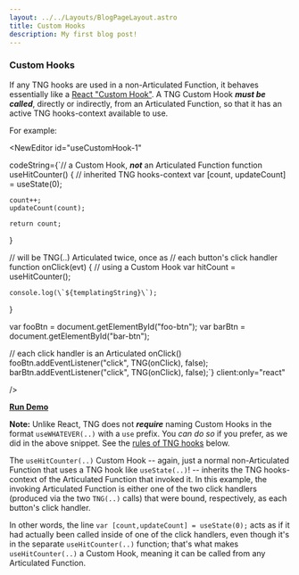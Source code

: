 ```yaml
---
layout: ../../Layouts/BlogPageLayout.astro
title: Custom Hooks
description: My first blog post!
---
```



### Custom Hooks

If any TNG hooks are used in a non-Articulated Function, it behaves essentially like a [React "Custom Hook"](https://reactjs.org/docs/hooks-custom.html). A TNG Custom Hook ***must be called***, directly or indirectly, from an Articulated Function, so that it has an active TNG hooks-context available to use.

For example:

<NewEditor id="useCustomHook-1" 

codeString={`// a Custom Hook, ***not*** an Articulated Function
function useHitCounter() {
    // inherited TNG hooks-context
    var [count, updateCount] = useState(0);

    count++;
    updateCount(count);

    return count;
}

// will be TNG(..) Articulated twice, once as
// each button's click handler
function onClick(evt) {
    // using a Custom Hook
    var hitCount = useHitCounter();

    console.log(\`${templatingString}\`);
}

var fooBtn = document.getElementById("foo-btn");
var barBtn = document.getElementById("bar-btn");

// each click handler is an Articulated onClick()
fooBtn.addEventListener("click", TNG(onClick), false);
barBtn.addEventListener("click", TNG(onClick), false);`}
client:only="react"

/>

**[Run Demo](https://codepen.io/getify/pen/VVbZOd?editors=1010)**

**Note:** Unlike React, TNG does not ***require*** naming Custom Hooks in the format `useWHATEVER(..)` with a `use` prefix. You *can do so* if you prefer, as we did in the above snippet. See the [rules of TNG hooks](#hook-call-rules) below.

The `useHitCounter(..)` Custom Hook -- again, just a normal non-Articulated Function that uses a TNG hook like `useState(..)`! -- inherits the TNG hooks-context of the Articulated Function that invoked it. In this example, the invoking Articulated Function is either one of the two click handlers (produced via the two `TNG(..)` calls) that were bound, respectively, as each button's click handler.

In other words, the line `var [count,updateCount] = useState(0);` acts as if it had actually been called inside of one of the click handlers, even though it's in the separate `useHitCounter(..)` function; that's what makes `useHitCounter(..)` a Custom Hook, meaning it can be called from any Articulated Function.